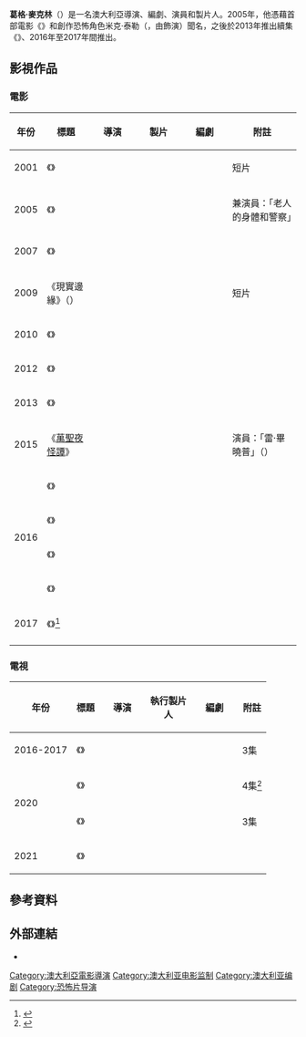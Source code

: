 {{noteTA
|G1=Movie
|G2=Tv
|G3=Show
|T=zh-tw:葛格·麥克林;zh-cn:克瑞格·麦克林恩;
|1=zh-tw:葛格;zh-cn:克瑞格;
|2=zh-tw:麥克林;zh-cn:麦克林恩;
}}
{{Infobox entertainer
| type         = 導演
| name         = 葛格·麥克林
| foreignname  = Greg McLean
| image        = Greg McLean (cropped).jpg
| caption      = 麥克林於2016年
| birthname    =
| othername    =
| birth_date   = <!-- {{Birth date and age|1961|MM|DD}} -->
| birth_place  = 澳大利亞
| occupation   = 導演，編劇，演員，製片人
| spouse       =
| website      =
| yearsactive  = 2001年至今
}}
'''葛格·麥克林'''（{{lang-en|Greg McLean}}）是一名澳大利亞導演、編劇、演員和製片人。2005年，他憑藉首部電影《{{le|鬼哭狼嚎 (2005年電影)|Wolf Creek (film)|鬼哭狼嚎}}》和創作恐怖角色米克·泰勒（{{lang|en|Mick Taylor}}，由{{le|約翰·賈瑞特|John Jarratt}}飾演）聞名，之後於2013年推出續集《{{le|鬼哭狼嚎2|Wolf Creek 2}}》、2016年至2017年間推出{{le|鬼哭狼嚎 (電視劇)|Wolf Creek (TV series)|衍生電視劇}}。

== 影視作品 ==
=== 電影 ===
{|class="wikitable"
! 年份
! 標題
! width="65"| 導演
! width="65"| 製片
! width="65"| 編劇
! 附註
|-
|2001
|《{{lang|en|ICQ}}》
|{{yes}}
|{{yes}}
|{{yes}}
|短片
|-
|2005
|《{{le|鬼哭狼嚎 (2005年電影)|Wolf Creek (film)|鬼哭狼嚎}}》
|{{yes}}
|{{yes}}
|{{yes}}
|兼演員：「老人的身體和警察」
|-
|2007
|《{{le|凶鱷|Rogue (2007 film)}}》
|{{yes}}
|{{yes}}
|{{yes}}
|
|-
|2009
|《現實邊緣》（{{lang|en|''The Edge of Reality''}}）
|{{no}}
|{{yes|執行}}
|{{no}}
|短片
|-
|2010
|《{{le|月正當中|Red Hill (film)}}》
|{{no}}
|{{yes|執行}}
|{{no}}
|
|-
|2012
|《{{le|绝命空间|Crawlspace (2012 film)}}》
|{{no}}
|{{yes|執行}}
|{{no}}
|
|-
|2013
|《{{le|鬼哭狼嚎2|Wolf Creek 2}}》
|{{yes}}
|{{yes}}
|{{yes}}
|
|-
|2015
|《[[萬聖夜怪譚|萬聖夜怪譚]]》
|{{no}}
|{{no}}
|{{no}}
|演員：「雷·畢曉普」（{{lang|en|Ray Bishop}}）
|-
|rowspan=4|2016
|《{{le|黑暗來臨|The Darkness (film)}}》
|{{yes}}
|{{yes|執行}}
|{{yes}}
|
|-
|《{{le|暴乱之后|Down Under (2016 film)}}》
|{{no}}
|{{yes|執行}}
|{{no}}
|
|-
|《{{le|辦公室大狂殺|The Belko Experiment}}》
|{{yes}}
|{{no}}
|{{no}}
|
|-
|《{{le|本·霍尔传奇|The Legend of Ben Hall}}》
|{{no}}
|{{yes|執行}}
|{{no}}
|
|-
|2017
|《{{le|逃出亞馬遜|Jungle (2017 film)}}》<ref name="Variety(2016-02-10)">{{cite news |first=Patrick |last=Frater |url=https://variety.com/2016/film/asia/daniel-radcliffe-jungle-to-shoot-in-australia-1201702961/ |title=Daniel Radcliffe-Starrer ‘Jungle’ to Shoot in Australia |publisher=Penske Business Media |work=[[Variety_(magazine)|Variety]] |date=2016-02-10 |accessdate=2016-12-26 |archive-url=https://web.archive.org/web/20161227130137/http://variety.com/2016/film/asia/daniel-radcliffe-jungle-to-shoot-in-australia-1201702961/ |archive-date=2016-12-27 |dead-url=no }}</ref>
|{{yes}}
|{{yes}}
|{{no}}
|
|-
|}

=== 電視 ===
{|class="wikitable"
! 年份
! 標題
! width="65"| 導演
! width="65"| 執行製片人
! width="65"| 編劇
! 附註
|-
| 2016-2017
| 《{{le|鬼哭狼嚎 (電視劇)|Wolf Creek (TV series)|鬼哭狼嚎}}》
| {{yes}}
| {{yes}}
| {{yes}}
| 3集
|-
| rowspan=2|2020
| 《{{le|塔斯马尼亚谜案|The Gloaming (TV series)}}》
| {{yes}}
| {{no}}
| {{no}}
| 4集<ref>{{cite web |last1=Pickard |first1=Michael |title=Doom and Gloam |url=https://dramaquarterly.com/doom-and-gloam/ |website=Drama Quarterly |accessdate=2020-01-09 |archive-date=2020-11-28 |archive-url=https://web.archive.org/web/20201128171636/http://dramaquarterly.com/doom-and-gloam/ |dead-url=no }}</ref>
|-
| 《{{le|花有重开日|The Gloaming (TV series)}}》
| {{yes}}
| {{no}}
| {{no}}
| 3集
|-
| 2021
| 《{{le|賭徒傑克|Jack Irish}}》
| {{yes}}
| {{no}}
| {{no}}
| 
|}

== 參考資料 ==
{{Reflist|30em}}

== 外部連結 ==
* {{IMDb name|0572562}}

{{Greg McLean}}

{{Authority control}}

{{DEFAULTSORT:McLean, Greg}}
[[Category:澳大利亞電影導演|Category:澳大利亞電影導演]]
[[Category:澳大利亚电影监制|Category:澳大利亚电影监制]]
[[Category:澳大利亚编剧|Category:澳大利亚编剧]]
[[Category:恐怖片导演|Category:恐怖片导演]]
